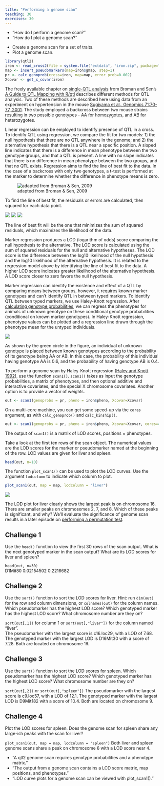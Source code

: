 ```yaml
---
title: "Performing a genome scan"
teaching: 30
exercises: 30
---
```


:::::::::::::::::::::::::::::::::::::: questions 

- "How do I perform a genome scan?"
- "How do I plot a genome scan?"

::::::::::::::::::::::::::::::::::::::::::::::::

::::::::::::::::::::::::::::::::::::: objectives

- Create a genome scan for a set of traits.
- Plot a genome scan.

::::::::::::::::::::::::::::::::::::::::::::::::


```r
library(qtl2)
iron <- read_cross2(file = system.file("extdata", "iron.zip", package="qtl2") )
map <- insert_pseudomarkers(map=iron$gmap, step=1)
pr <- calc_genoprob(cross=iron, map=map, error_prob=0.002)
Xcovar <- get_x_covar(iron)
```

The freely available chapter on 
[single-QTL analysis](http://www.rqtl.org/book/rqtlbook_ch04.pdf) 
from Broman and Sen's 
[A Guide to QTL Mapping with R/qtl](http://www.rqtl.org/book/) describes 
different methods for QTL analysis. Two of these methods are described here 
using data from an experiment on hypertension in the mouse 
[Sugiyama et al., Genomics 71:70-77, 2001](https://s3.amazonaws.com/academia.edu.documents/45963759/geno.2000.640120160526-29022-36mpgg.pdf?AWSAccessKeyId=AKIAIWOWYYGZ2Y53UL3A&Expires=1513786158&Signature=rtodlYwe0LDmYZFOm1ejvZjZhQ0%3D&response-content-disposition=inline%3B%20filename%3DConcordance_of_murine_quantitative_trait.pdf). 
The study employed a backcross between two mouse strains resulting in two 
possible genotypes - AA for homozygotes, and AB for heterozygotes. 

Linear regression can be employed to identify presence of QTL in a cross. To 
identify QTL using regression, we compare the fit for two models: 1) the null 
hypothesis that there are no QTL anywhere in the genome; and 2) the alternative 
hypothesis that there is a QTL near a specific position. A sloped line indicates 
that there is a difference in mean phenotype between the two genotype groups, 
and that a QTL is present. A line with no slope indicates that there is no 
difference in mean phenotype between the two groups, and that no QTL exists. 
Regression aims to find the line of best fit to the data. In the case of a 
backcross with only two genotypes, a t-test is performed at the marker to 
determine whether the difference in phenotype means is zero.

![adapted from Broman & Sen, 2009](../fig/nullvalt.png)

To find the line of best fit, the residuals or errors are calculated, then 
squared for each data point.

![](../fig/residual.png)
![](../fig/squared-residual.png)
![](../fig/null.png)

The line of best fit will be the one that minimizes the sum of squared 
residuals, which maximizes the likelihood of the data. 

Marker regression produces a LOD (logarithm of odds) score comparing the null 
hypothesis to the alternative. The LOD score is calculated using the sum of 
squared residuals for the null and alternative hypotheses. The LOD score is the 
difference between the log10 likelihood of the null hypothesis and the log10 
likelihood of the alternative hypothesis. It is related to the regression model 
above by identifying the line of best fit to the data. A higher LOD score 
indicates greater likelihood of the alternative hypothesis. A LOD score closer 
to zero favors the null hypothesis. 

Marker regression can identify the existence and effect of a QTL by comparing 
means between groups, however, it requires known marker genotypes and can't 
identify QTL in between typed markers. To identify QTL between typed markers, we 
use Haley-Knott regression. After 
[calculating genotype probabilities](https://smcclatchy.github.io/mapping/03-calc-genoprob/), 
we can regress the phenotypes for animals of unknown genotype on these 
conditional genotype probabilities (conditional on known marker genotypes). In 
Haley-Knott regression, phenotype values can be plotted and a regression line 
drawn through the phenotype mean for the untyped individuals.

![](../fig/hk-regress.png)

As shown by the green circle in the figure, an individual of unknown genotype is 
placed between known genotypes according to the probability of its genotype 
being AA or AB. In this case, the probability of this individual having genotype
AA is 0.6, and the probability of having genotype AB is 0.4.

To perform a genome scan by Haley-Knott regression
([Haley and Knott 1992](https://www.ncbi.nlm.nih.gov/pubmed/16718932)),
use the function `scan1()`.  `scan1()` takes as input the genotype 
probabilities, a matrix of phenotypes, and then optional additive and 
interactive covariates, and the special X chromosome covariates. Another option 
is to provide a vector of weights.

```r
out <- scan1(genoprobs = pr, pheno = iron$pheno, Xcovar=Xcovar)
```

On a multi-core machine, you can get some speed-up via the `cores` argument, as 
with `calc_genoprob()` and `calc_kinship()`.

```r
out <- scan1(genoprobs = pr, pheno = iron$pheno, Xcovar=Xcovar, cores=4)
```

The output of `scan1()` is a matrix of LOD scores, positions &times; phenotypes. 

Take a look at the first ten rows of the scan object. The numerical values are 
the LOD scores for the marker or pseudomarker named at the beginning of the row. 
LOD values are given for liver and spleen.

```r
head(out, n=10)
```

The function `plot_scan1()` can be used to plot the LOD curves. Use the argument 
`lodcolumn` to indicate which column to plot.

```r
plot_scan1(out, map = map, lodcolumn = "liver")
```


![](../fig/lod-plot.png)

The LOD plot for liver clearly shows the largest peak is on chromosome 16. There 
are smaller peaks on chromosomes 2, 7, and 8. Which of these peaks is 
significant, and why? We'll evaluate the significance of genome scan results in 
a later episode on 
[performing a permutation test](https://smcclatchy.github.io/mapping/10-perform-perm-test/).



::::::::::::::::::::::::::::::::::::: challenge 

## Challenge 1
Use the `head()` function to view the first 30 rows of the scan output. What is 
the next genotyped marker in the scan output? What are its LOD scores for liver 
and spleen?

:::::::::::::::::::::::: solution 

`head(out, n=30)`  
D1Mit80  0.02154502 0.2216682

:::::::::::::::::::::::::::::::::

## Challenge 2
Use the `sort()` function to sort the LOD scores for liver. Hint: run `dim(out)` 
for the row and column dimensions, or `colnames(out)` for the column names.   
Which pseudomarker has the highest LOD score? Which genotyped marker has the 
highest LOD score? What chromosome number are they on? 

:::::::::::::::::::::::: solution 

`sort(out[,1])` for column 1 or `sort(out[,"liver"])` for the column named 
"liver".  
The pseudomarker with the largest score is c16.loc29, with a LOD of 7.68. The 
genotyped marker with the largest LOD is D16Mit30 with a score of 7.28. Both are 
located on chromosome 16.

:::::::::::::::::::::::::::::::::
::::::::::::::::::::::::::::::::::::::::::::::::

::::::::::::::::::::::::::::::::::::: challenge 

## Challenge 3
Use the `sort()` function to sort the LOD scores for spleen. Which pseudomarker 
has the highest LOD score? Which genotyped marker has the highest LOD score? 
What chromosome number are they on? 

:::::::::::::::::::::::: solution 

`sort(out[,2])` or `sort(out[,"spleen"])`
The pseudomarker with the largest score is c9.loc57, with a LOD of 12.1. The 
genotyped marker with the largest LOD is D9Mit182 with a score of 10.4. Both are 
located on chromosome 9.

:::::::::::::::::::::::::::::::::

## Challenge 4

Plot the LOD scores for spleen. Does the genome scan for spleen share any 
large-ish peaks with the scan for liver?

:::::::::::::::::::::::: solution 

`plot_scan1(out, map = map, lodcolumn = "spleen")`
Both liver and spleen genome scans share a peak on chromosome 8 with a LOD score 
near 4.

:::::::::::::::::::::::::::::::::
::::::::::::::::::::::::::::::::::::::::::::::::


::::::::::::::::::::::::::::::::::::: keypoints 

- "A qtl2 genome scan requires genotype probabilities and a phenotype matrix."
- "The output from a genome scan contains a LOD score matrix, map positions, and phenotypes."
- "LOD curve plots for a genome scan can be viewed with plot_scan1()."

::::::::::::::::::::::::::::::::::::::::::::::::

